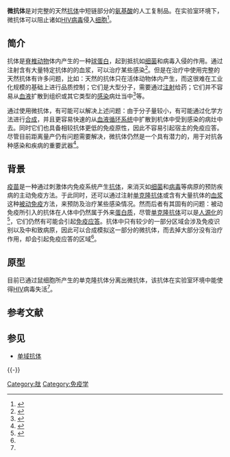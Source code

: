 {{Expert-subject|分子生物学|date=March 2011}}

'''微抗体'''是对完整的天然[[抗体|抗体]]中短链部分的[[氨基酸|氨基酸]]的人工复制品。在实验室环境下，微抗体可以阻止诸如[[HIV|HIV]][[病毒|病毒]]侵入[[细胞|细胞]]<ref name="pmid15914858">{{cite journal |author=Heap CJ, Wang Y, Pinheiro TJ, Reading SA, Jennings KR, Dimmock NJ |title=Analysis of a 17-amino acid residue, virus-neutralizing microantibody |journal=The Journal of General Virology |volume=86 |issue=Pt 6 |pages=1791–800 |pmid=15914858 |doi=10.1099/vir.0.80812-0 |url=http://vir.sgmjournals.org/cgi/pmidlookup?view=long&pmid=15914858 |date=June 2005 |access-date=2011-10-27 |archive-date=2016-09-23 |archive-url=https://web.archive.org/web/20160923011052/http://jgv.microbiologyresearch.org/content/journal/jgv |dead-url=yes }}</ref>。

==简介==
抗体是[[脊椎动物|脊椎动物]]体内产生的一种[[球蛋白|球蛋白]]，起到抵抗如[[细菌|细菌]]和病毒入侵的作用。通过注射含有大量特定抗体的的血浆，可以治疗某些感染<ref name="pmid20504841">{{cite journal |author=Rietveld E, Steyerberg EW, Polder JJ, Veeze HJ, Vergouwe Y, Huysman MW, de Groot R, Moll HA |title=Passive immunisation against respiratory syncytial virus: a cost-effectiveness analysis |journal=Archives of Disease in Childhood |volume=95 |issue=7 |pages=493–8 |pmid=20504841 |doi=10.1136/adc.2008.155556 |url=http://adc.bmj.com/cgi/pmidlookup?view=long&pmid=20504841 |date=July 2010 |access-date=2011-10-27 |archive-date=2013-01-18 |archive-url=https://archive.is/20130118065022/http://adc.bmj.com/cgi/pmidlookup?view=long&pmid=20504841 |dead-url=no }}</ref>。但是在治疗中使用完整的天然抗体有许多问题，比如：天然的抗体只在活体动物体内产生，而这很难在工业化规模的基础上进行品质控制；它们是大型分子，需要通过[[注射|注射]]给药；它们并不容易从[[血液|血液]]扩散到组织或其它类型的[[感染|感染]]病灶当中<ref name="pmid15336642">{{cite journal |author=Bakker JM, Bleeker WK, Parren PW |title=Therapeutic antibody gene transfer: an active approach to passive immunity |journal=Molecular Therapy : the Journal of the American Society of Gene Therapy |volume=10 |issue=3 |pages=411–6 |pmid=15336642 |doi=10.1016/j.ymthe.2004.06.865 |date=September 2004}}</ref>等。

通过使用微抗体，有可能可以解决上述问题：由于分子量较小，有可能通过化学方法进行[[合成|合成]]，并且更容易快速的从[[血液循环系统|血液循环系统]]中扩散到机体中受到感染的病灶中去。同时它们也具备相较抗体更低的免疫原性，因此不容易引起宿主的免疫应答。尽管目前距离量产仍有问题需要解决，微抗体仍然是一个具有潜力的，用于对抗各种感染和疾病的重要武器<ref name="pmid19881201">{{cite journal |author=Fujii I |title=[Beyond antibodies: generation of conformationally constrained peptides for molecular-targeting therapy] |journal=Yakugaku Zasshi |volume=129 |issue=11 |pages=1303–9 |pmid=19881201 |doi= |url=http://joi.jlc.jst.go.jp/JST.JSTAGE/yakushi/129.1303?from=PubMed&lang=en |date=November 2009 |access-date=2011-10-27 |archive-date=2019-09-12 |archive-url=https://web.archive.org/web/20190912163258/https://www.jstage.jst.go.jp/article/yakushi/129/11/129_11_1303/_article/-char/ja/ |dead-url=no }}</ref>。

==背景==
[[疫苗|疫苗]]是一种通过刺激体内免疫系统产生[[抗体|抗体]]，来消灭如[[细菌|细菌]]和[[病毒|病毒]]等病原的预防疾病的主动免疫方法。于此同时，还可以通过注射[[单克隆抗体|单克隆抗体]]或含有大量抗体的[[血浆|血浆]]这种[[被动免疫|被动免疫]]方法，来预防及治疗某些感染情况。然而后者有其固有的问题：被动免疫所引入的抗体在人体中仍然属于外来[[蛋白质|蛋白质]]，尽管[[单克隆抗体|单克隆抗体]]可以是[[人源抗体|人源化]]的<ref name="pmid20140821">{{cite journal |author=Cattaneo A |title=Tanezumab, a recombinant humanized mAb against nerve growth factor for the treatment of acute and chronic pain |journal=Current Opinion in Molecular Therapeutics |volume=12 |issue=1 |pages=94–106 |pmid=20140821|date=February 2010}}</ref>，它们仍然有可能会引起[[免疫应答|免疫应答]]。抗体中只有较少的一部分区域会涉及免疫识别以及中和致病原，因此可以合成模拟这一部分的微抗体，而去掉大部分没有治疗作用，却会引起免疫应答的区域<ref name="pmid15914858"/>。

==原型==
目前已通过鼠细胞所产生的单克隆抗体分离出微抗体，该抗体在实验室环境中能使得[[HIV|HIV]]病毒失活<ref name="pmid15914858"/>。

==参考文献==
{{Reflist}}

==参见==
*[[单域抗体|单域抗体]]

{{-}}
{{Engineered antibodies}}

[[Category:肽|Category:肽]]
[[Category:免疫学|Category:免疫学]]